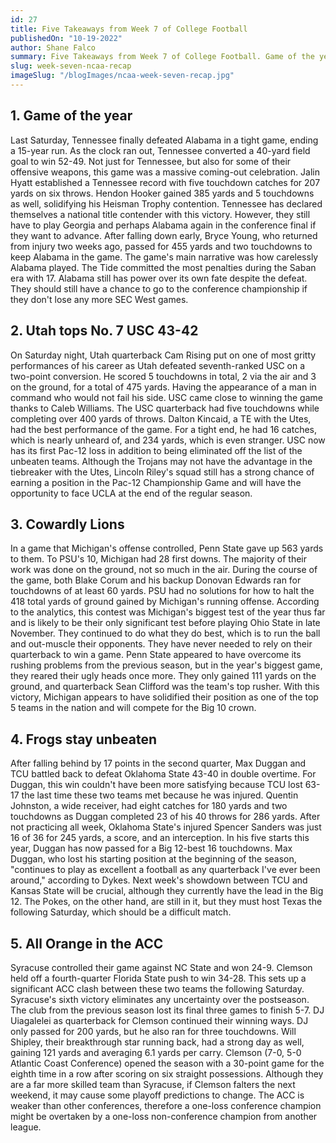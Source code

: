 ```yaml
---
id: 27
title: Five Takeaways from Week 7 of College Football
publishedOn: "10-19-2022"
author: Shane Falco
summary: Five Takeaways from Week 7 of College Football. Game of the year candidate, USC loses first big test, All Orange in the ACC. Michigan Rolls, TCU Comeback.
slug: week-seven-ncaa-recap
imageSlug: "/blogImages/ncaa-week-seven-recap.jpg"
---
```


<h2 style={{ backgroundColor: "black", color: "white", padding: "20px" }}>
  1. Game of the year
</h2>
<div style={{ fontFamily: "monospace", margin: "0 24px" }}>
Last Saturday, Tennessee finally defeated Alabama in a tight game, ending a 15-year run. As the clock ran out, Tennessee converted a 40-yard field goal to win 52-49. Not just for Tennessee, but also for some of their offensive weapons, this game was a massive coming-out celebration. Jalin Hyatt established a Tennessee record with five touchdown catches for 207 yards on six throws. Hendon Hooker gained 385 yards and 5 touchdowns as well, solidifying his Heisman Trophy contention. Tennessee has declared themselves a national title contender with this victory. However, they still have to play Georgia and perhaps Alabama again in the conference final if they want to advance. After falling down early, Bryce Young, who returned from injury two weeks ago, passed for 455 yards and two touchdowns to keep Alabama in the game. The game's main narrative was how carelessly Alabama played. The Tide committed the most penalties during the Saban era with 17. Alabama still has power over its own fate despite the defeat. They should still have a chance to go to the conference championship if they don't lose any more SEC West games.

</div>

<h2 style={{ backgroundColor: "black", color: "white", padding: "20px" }}>
  2. Utah tops No. 7 USC 43-42
</h2>
<div style={{ fontFamily: "monospace", margin: "0 24px" }}>
On Saturday night, Utah quarterback Cam Rising put on one of most gritty performances of his career as Utah defeated seventh-ranked USC on a two-point conversion. He scored 5 touchdowns in total, 2 via the air and 3 on the ground, for a total of 475 yards. Having the appearance of a man in command who would not fail his side. USC came close to winning the game thanks to Caleb Williams. The USC quarterback had five  touchdowns while completing over 400 yards of throws. Dalton Kincaid, a TE with the Utes, had the best performance of the game. For a tight end, he had 16 catches, which is nearly unheard of, and 234 yards, which is even stranger. USC now has its first Pac-12 loss in addition to being eliminated off the list of the unbeaten teams. Although the Trojans may not have the advantage in the tiebreaker with the Utes, Lincoln Riley's squad still has a strong chance of earning a position in the Pac-12 Championship Game and will have the opportunity to face UCLA at the end of the regular season.

</div>

<h2 style={{ backgroundColor: "black", color: "white", padding: "20px" }}>
  3. Cowardly Lions
</h2>
<div style={{ fontFamily: "monospace", margin: "0 24px" }}>
In a game that Michigan's offense controlled, Penn State gave up 563 yards to them. To PSU's 10, Michigan had 28 first downs. The majority of their work was done on the ground, not so much in the air. During the course of the game, both Blake Corum and his backup Donovan Edwards ran for touchdowns of at least 60 yards. PSU had no solutions for how to halt the 418 total yards of ground gained by Michigan's running offense. According to the analytics, this contest was Michigan's biggest test of the year thus far and is likely to be their only significant test before playing Ohio State in late November. They continued to do what they do best, which is to run the ball and out-muscle their opponents. They have never needed to rely on their quarterback to win a game. Penn State appeared to have overcome its rushing problems from the previous season, but in the year's biggest game, they reared their ugly heads once more. They only gained 111 yards on the ground, and quarterback Sean Clifford was the team's top rusher. With this victory, Michigan appears to have solidified their position as one of the top 5 teams in the nation and will compete for the Big 10 crown.

</div>

<h2 style={{ backgroundColor: "black", color: "white", padding: "20px" }}>
  4. Frogs stay unbeaten
</h2>
<div style={{ fontFamily: "monospace", margin: "0 24px" }}>
After falling behind by 17 points in the second quarter, Max Duggan and TCU battled back to defeat Oklahoma State 43-40 in double overtime. For Duggan, this win couldn't have been more satisfying because TCU lost 63-17 the last time these two teams met because he was injured. Quentin Johnston, a wide receiver, had eight catches for 180 yards and two touchdowns as Duggan completed 23 of his 40 throws for 286 yards. After not practicing all week, Oklahoma State's injured Spencer Sanders was just 16 of 36 for 245 yards, a score, and an interception. In his five starts this year, Duggan has now passed for a Big 12-best 16 touchdowns.  Max Duggan, who lost his starting position at the beginning of the season, "continues to play as excellent a football as any quarterback I've ever been around," according to Dykes. Next week's showdown between TCU and Kansas State will be crucial, although they currently have the lead in the Big 12. The Pokes, on the other hand, are still in it, but they must host Texas the following Saturday, which should be a difficult match.

</div>

<h2 style={{ backgroundColor: "black", color: "white", padding: "20px" }}>
  5. All Orange in the ACC
</h2>
<div style={{ fontFamily: "monospace", margin: "0 24px" }}>
  Syracuse controlled their game against NC State and won 24-9. Clemson held off
  a fourth-quarter Florida State push to win 34-28. This sets up a significant
  ACC clash between these two teams the following Saturday. Syracuse's sixth
  victory eliminates any uncertainty over the postseason. The club from the
  previous season lost its final three games to finish 5-7. DJ Uiagalelei as
  quarterback for Clemson continued their winning ways. DJ only passed for 200
  yards, but he also ran for three touchdowns. Will Shipley, their breakthrough
  star running back, had a strong day as well, gaining 121 yards and averaging
  6.1 yards per carry. Clemson (7-0, 5-0 Atlantic Coast Conference) opened the
  season with a 30-point game for the eighth time in a row after scoring on six
  straight possessions. Although they are a far more skilled team than Syracuse,
  if Clemson falters the next weekend, it may cause some playoff predictions to
  change. The ACC is weaker than other conferences, therefore a one-loss
  conference champion might be overtaken by a one-loss non-conference champion
  from another league.
</div>
